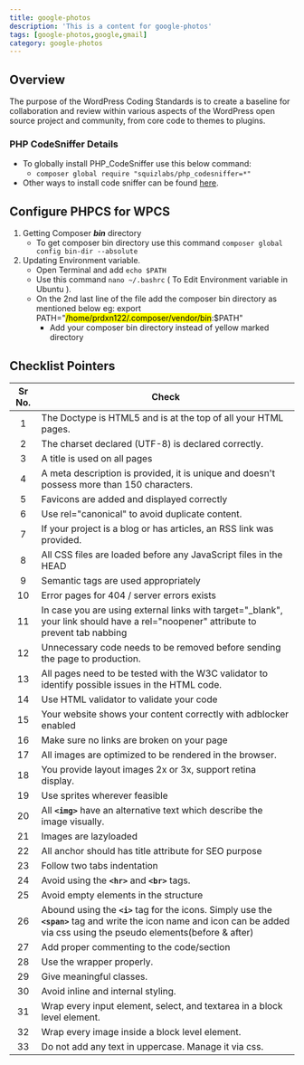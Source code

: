 ```yaml
---
title: google-photos
description: 'This is a content for google-photos'
tags: [google-photos,google,gmail]
category: google-photos
---
```

## Overview

The purpose of the WordPress Coding Standards is to create a baseline for collaboration and review within various aspects of the WordPress open source project and community, from core code to themes to plugins.

### PHP CodeSniffer Details

  - To globally install PHP_CodeSniffer use this below command: 
    - `composer global require "squizlabs/php_codesniffer=*"`
  - Other ways to install code sniffer can be found [here](https://github.com/squizlabs/PHP_CodeSniffer#installation).

## Configure PHPCS for WPCS

  1. Getting Composer ***bin*** directory
      - To get composer bin directory use this command `composer global config bin-dir --absolute`
  2. Updating Environment variable.
      - Open Terminal and add `echo $PATH`
      - Use this command  `nano ~/.bashrc` ( To Edit Environment variable in Ubuntu ).
      - On the 2nd last line of the file add the composer bin directory as mentioned below
        eg: export PATH="<mark>/home/prdxn122/.composer/vendor/bin</mark>:$PATH"
        - Add your composer bin directory instead of yellow marked directory

## Checklist Pointers

Sr No. | Check
:--: | -----
1 | The Doctype is HTML5 and is at the top of all your HTML pages.
2 | The charset declared (UTF-8) is declared correctly.
3 | A title is used on all pages
4 | A meta description is provided, it is unique and doesn't possess more than 150 characters.
5 | Favicons are added and displayed correctly
6 | Use rel="canonical" to avoid duplicate content.
7 | If your project is a blog or has articles, an RSS link was provided.
8 | All CSS files are loaded before any JavaScript files in the HEAD
9 | Semantic tags are used appropriately
10 | Error pages for 404 / server errors exists
11 | In case you are using external links with target="_blank", your link should have a rel="noopener" attribute to prevent tab nabbing | If you need to support older versions of Firefox, use rel="noopener noreferrer"
12 | Unnecessary code needs to be removed before sending the page to production.
13 | All pages need to be tested with the W3C validator to identify possible issues in the HTML code.
14 | Use HTML validator to validate your code
15 | Your website shows your content correctly with adblocker enabled
16 | Make sure no links are broken on your page 
17 | All images are optimized to be rendered in the browser.
18 | You provide layout images 2x or 3x, support retina display.
19 | Use sprites wherever feasible
20 | All **`<img>`** have an alternative text which describe the image visually.
21 | Images are lazyloaded
22 | All anchor should has title attribute for SEO purpose
23 | Follow two tabs indentation
24 | Avoid using the **`<hr>`** and **`<br>`** tags.
25 | Avoid empty elements in the structure
26 | Abound using the **`<i>`** tag for the icons. Simply use the **`<span>`** tag and write the icon name and icon can be added via css using the pseudo elements(before & after)
27 | Add proper commenting to the code/section
28 | Use the wrapper properly.
29 | Give meaningful classes.
30 | Avoid inline and internal styling.
31 | Wrap every input element, select, and textarea in a block level element.
32 | Wrap every image inside a block level element.
33 | Do not add any text in uppercase. Manage it via css.

